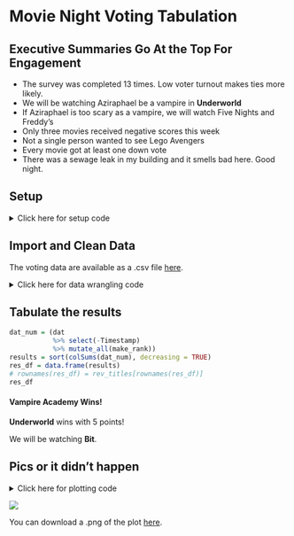 Movie Night Voting Tabulation
=============================

## Executive Summaries Go At the Top For Engagement

* The survey was completed 13 times. Low voter turnout makes ties more likely.
* We will be watching Aziraphael be a vampire in **Underworld**
* If Aziraphael is too scary as a vampire, we will watch Five Nights and Freddy's
* Only three movies received negative scores this week
* Not a single person wanted to see Lego Avengers
* Every movie got at least one down vote
* There was a sewage leak in my building and it smells bad here. Good night.

## Setup

<details><summary>Click here for setup code</summary>

```r
# setwd('~/Projects/Personal/MovieNight')
setwd('~/Projects/MovieNight')
library(tidyverse)
library(lubridate)
# library(AfterSl1p)
devtools::load_all('~/Work/Projects/aftersl1p')
theme_set(theme_bw())

cols = c('#878787','#FDDBC7','#B2182B')
ranklevs = c('I would NOT come to watch this film',
		  'I do not love this film but would still show up',
		  'I would REALLY LIKE to watch this film')
make_rank = function(x){
	x = factor(x, levels = ranklevs)
	x = as.numeric(x) -2
	return(x)
}
```

</details>

## Import and Clean Data

The voting data are available as a .csv file [here](./data/current_week.csv).

<details><summary>Click here for data wrangling code</summary>

```r
dat = read.csv('data/current_week.csv', stringsAsFactors = FALSE, header = FALSE)
datm = as.matrix(dat)

tdf = read.csv('data/current_movies.csv', row.names = 1, header = FALSE, 
			   stringsAsFactors = FALSE)
titles = tdf[[1]]
titles
names(titles) = c(rownames(tdf))
titles

datm[datm %in% names(titles)] = titles[datm[datm %in% names(titles)]]
datm

# rev_titles = gsub(' [','',names(titles), fixed = TRUE)
# rev_titles = gsub(']','',rev_titles, fixed = TRUE)
# names(rev_titles) = titles
# colnames(datm) = rev_titles[colnames(datm)]
colnames(datm) = datm[1,]
datm = datm[-1,]

dat = (datm
	   %>% data.frame()
	   %>% mutate(Timestamp = substr(Timestamp, 1, 18),
	   		   Timestamp = ymd_hms(Timestamp)))
```

</details>


## Tabulate the results

```r
dat_num = (dat
		   %>% select(-Timestamp)
		   %>% mutate_all(make_rank))
results = sort(colSums(dat_num), decreasing = TRUE)
res_df = data.frame(results)
# rownames(res_df) = rev_titles[rownames(res_df)]
res_df
```

#### Vampire Academy Wins!

**Underworld** wins with 5 points!

We will be watching **Bit**.

## Pics or it didn't happen

<details><summary>Click here for plotting code</summary>

```r
brk_levs = c('I would NOT come\nto watch this film',
			 'I do not love this film\nbut would still show up',
			 'I would REALLY LIKE\nto watch this film')
dat_long = (dat
			%>% gather(Movies, Votes, -Timestamp)
			%>% mutate(Votes = factor(Votes, levels = ranklevs,
									  labels = brk_levs),
					   Movies = factor(Movies, levels = names(results))))
#levels(dat_long$Movies) = rev_titles[levels(dat_long$Movies)]
plt = ggplot(dat_long, aes(x = Movies, fill = Votes)) +
	geom_histogram(stat = 'count') +
	scale_fill_manual(values = cols, name = 'Vote Value') +
	ylab('Vote Count') +
	rotate_ticks() +
	theme(legend.text = element_text(margin = margin(t = 0.5,
													 b = 0.5,
													 unit = 'lines')))

png(filename = 'results/current_week.png', height = 480, width = 800)
plt +
	theme(axis.title = element_text(size = 20),
		  axis.text.y = element_text(size = 15),
		  axis.text.x = element_text(size = 15,
		  						  angle = 90,
		  						  hjust = 1,
		  						  vjust = 0.5),
		  legend.text = element_text(size = 15, margin = margin(t = 0.5,
		  													  b = 0.5,
		  													  unit = 'lines')),
		  legend.title = element_text(size = 20))
		  #legend.key = element_rect(colour = 'white', size = 10))
dev.off()
```
</details>

![](./results/current_week.png)


You can download a .png of the plot [here](./results/current_week.png).

